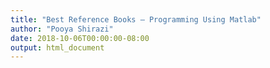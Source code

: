 ```yaml
---
title: "Best Reference Books – Programming Using Matlab"
author: "Pooya Shirazi"
date: 2018-10-06T00:00:00-08:00
output: html_document
---
```

